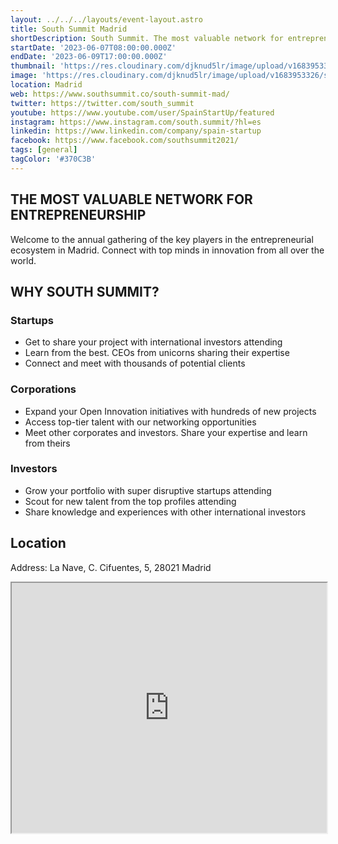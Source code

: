 ```yaml
---
layout: ../../../layouts/event-layout.astro
title: South Summit Madrid
shortDescription: South Summit. The most valuable network for entrepreneurship and business.
startDate: '2023-06-07T08:00:00.000Z'
endDate: '2023-06-09T17:00:00.000Z'
thumbnail: 'https://res.cloudinary.com/djknud5lr/image/upload/v1683953326/south-summit_llbt0u.webp'
image: 'https://res.cloudinary.com/djknud5lr/image/upload/v1683953326/south-summit_llbt0u.webp'
location: Madrid
web: https://www.southsummit.co/south-summit-mad/
twitter: https://twitter.com/south_summit
youtube: https://www.youtube.com/user/SpainStartUp/featured
instagram: https://www.instagram.com/south.summit/?hl=es
linkedin: https://www.linkedin.com/company/spain-startup
facebook: https://www.facebook.com/southsummit2021/
tags: [general]
tagColor: '#370C3B'
---
```


## THE MOST VALUABLE NETWORK FOR ENTREPRENEURSHIP

Welcome to the annual gathering of the key players in the entrepreneurial ecosystem in Madrid. Connect with top minds in innovation from all over the world.

## WHY SOUTH SUMMIT?

### Startups

- Get to share your project with international investors attending
- Learn from the best. CEOs from unicorns sharing their expertise
- Connect and meet with thousands of potential clients

### Corporations

- Expand your Open Innovation initiatives with hundreds of new projects
- Access top-tier talent with our networking opportunities
- Meet other corporates and investors. Share your expertise and learn from theirs

### Investors

- Grow your portfolio with super disruptive startups attending
- Scout for new talent from the top profiles attending
- Share knowledge and experiences with other international investors

## Location

Address: La Nave, C. Cifuentes, 5, 28021 Madrid

<iframe
  style="width: 100%; height: 400px;"
  height="400"
  allowfullscreen=""
  loading="lazy"
  referrerpolicy="no-referrer-when-downgrade"
  src="https://www.google.com/maps/embed?pb=!1m18!1m12!1m3!1d3040.7632618974935!2d-3.698191148637265!3d40.34759737927201!2m3!1f0!2f0!3f0!3m2!1i1024!2i768!4f13.1!3m3!1m2!1s0xd4226dc6a64c46b%3A0x23e1b239d4aea935!2sLa%20Nave!5e0!3m2!1ses!2ses!4v1679465962027!5m2!1ses!2ses"
  aria-label="Address: La Nave, C. Cifuentes, 5, 28021 Madrid"
></iframe>
